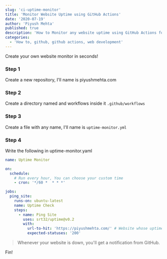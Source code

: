 ```yaml
---
slug: 'ci-uptime-monitor'
title: 'Monitor Website Uptime using GitHub Actions'
date: '2020-07-19'
author: 'Piyush Mehta'
published: true
description: 'How to Monitor any website uptime using GitHub Actions for free'
categories:
  - 'How to, github, github actions, web development'
---
```


Create your own website monitor in seconds!

### Step 1

Create a new repository, I'll name is piyushmehta.com

### Step 2

Create a directory named and workflows inside it `.github/workflows`

### Step 3

Create a file with any name, I'll name is `uptime-monitor.yml`

### Step 4

Write the following in uptime-monitor.yaml

```yml
name: Uptime Monitor

on:
  schedule:
    # Run every hour, You can choose your custom time
    - cron: '*/60 *  * * *'

jobs:
  ping_site:
    runs-on: ubuntu-latest
    name: Uptime Check
    steps:
      - name: Ping Site
        uses: srt32/uptime@v0.2
        with:
          url-to-hit: 'https://piyushmehta.com/' # Website whose uptime you want to track
          expected-statuses: '200'
```

> Whenever your website is down, you'll get a notification from GitHub.

Fin!
